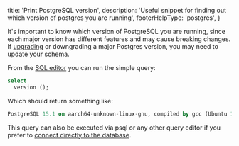 
  title: 'Print PostgreSQL version',
  description: 'Useful snippet for finding out which version of postgres you are running',
  footerHelpType: 'postgres',
}

It's important to know which version of PostgreSQL you are running, since each major version has different features and may cause breaking changes. If [upgrading](https://www.postgresql.org/docs/current/pgupgrade.html) or downgrading a major Postgres version, you may need to update your schema.

From the [SQL editor](https://app.supabase.com/project/_/sql) you can run the simple query:

```sql
select
  version ();
```

Which should return something like:

```sql
PostgreSQL 15.1 on aarch64-unknown-linux-gnu, compiled by gcc (Ubuntu 10.3.0-1ubuntu1~20.04) 10.3.0, 64-bit
```

This query can also be executed via psql or any other query editor if you prefer to [connect directly to the database](/docs/guides/database/connecting-to-postgres#direct-connections).


